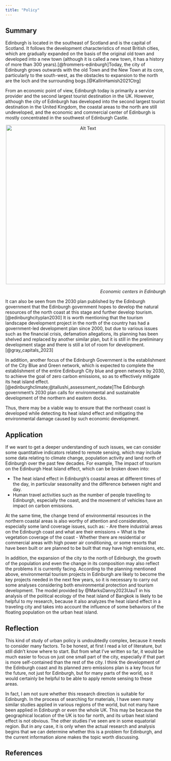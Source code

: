 ```yaml
---
title: "Policy"
---
```

## Summary

Edinburgh is located in the southeast of Scotland and is the capital of Scotland. It follows the development characteristics of most British cities, which are gradually expanded on the basis of the original old town and developed into a new town (although it is called a new town, it has a history of more than 300 years).[@frommers-edinburgh]Today, the city of Edinburgh grows outwards with the old Town and the New Town at its core, particularly to the south-west, as the obstacles to expansion to the north are the loch and the surrounding bogs.[@KallinHamish2021Ctrg]

From an economic point of view, Edinburgh today is primarily a service provider and the second largest tourist destination in the UK. However, although the city of Edinburgh has developed into the second largest tourist destination in the United Kingdom, the coastal areas to the north are still undeveloped, and the economic and commercial center of Edinburgh is mostly concentrated in the southwest of Edinburgh Castle.

<p align="center">
<img src="fig/week4/fig1.png" alt="Alt Text" width="500"/>
</p>

<p align="right">
*Economic centers in Edinburgh*
</p>

It can also be seen from the 2030 plan published by the Edinburgh government that the Edinburgh government hopes to develop the natural resources of the north coast at this stage and further develop tourism.[@edinburghcityplan2030] It is worth mentioning that the tourism landscape development project in the north of the country has had a government-led development plan since 2000, but due to various issues such as the financial crisis, defamation allegations, its planning has been shelved and replaced by another similar plan, but it is still in the preliminary development stage and there is still a lot of room for development.[@gray_capitals_2023]

In addition, another focus of the Edinburgh Government is the establishment of the City Blue and Green network, which is expected to complete the establishment of the entire Edinburgh City blue and green network by 2030, to achieve the goal of zero carbon emissions, so as to effectively mitigate its heat island effect. [@edinburghclimate;@tallushi_assessment_nodate]The Edinburgh government's 2030 plan calls for environmental and sustainable development of the northern and eastern docks.

Thus, there may be a viable way to ensure that the northeast coast is developed while detecting its heat island effect and mitigating the environmental damage caused by such economic development.

## Application


If we want to get a deeper understanding of such issues, we can consider some quantitative indicators related to remote sensing, which may include some data relating to climate change, population activity and land north of Edinburgh over the past few decades. For example,
The impact of tourism on the Edinburgh Heat Island effect, which can be broken down into:

  - The heat island effect in Edinburgh's coastal areas at different times of the day, in particular seasonality and the difference between night and day. 
  - Human travel activities such as the number of people travelling to Edinburgh, especially the coast, and the movement of vehicles have an impact on carbon emissions.

At the same time, the change trend of environmental resources in the northern coastal areas is also worthy of attention and consideration, especially some land coverage issues, such as:
  - Are there industrial areas on the Edinburgh coast and what are their emissions
  = What is the vegetation coverage of the coast
  - Whether there are residential or commercial areas with high power air conditioning, or some resorts that have been built or are planned to be built that may have high emissions, etc.
  
In addition, the expansion of the city to the north of Edinburgh, the growth of the population and even the change in its composition may also reflect the problems it is currently facing. According to the planning mentioned above, environmental tourism projects in Edinburgh are likely to become the key projects needed in the next few years, so it is necessary to carry out some analyses considering both environmental protection and tourism development. The model provided by @MarksDanny2023UauT in his analysis of the political ecology of the heat island of Bangkok is likely to be helpful to my research, because it also analyzes the heat island effect in a traveling city and takes into account the influence of some behaviors of the floating population on the urban heat island.

## Reflection


This kind of study of urban policy is undoubtedly complex, because it needs to consider many factors. To be honest, at first I read a lot of literature, but still didn't know where to start. But from what I've written so far, it would be much easier to focus on just one small part of the city, especially if that part is more self-contained than the rest of the city. I think the development of the Edinburgh coast and its planned zero emissions plan is a key focus for the future, not just for Edinburgh, but for many parts of the world, so it would certainly be helpful to be able to apply remote sensing to these areas. 

In fact, I am not sure whether this research direction is suitable for Edinburgh. In the process of searching for materials, I have seen many similar studies applied in various regions of the world, but not many have been applied in Edinburgh or even the whole UK. This may be because the geographical location of the UK is too far north, and its urban heat island effect is not obvious. The other studies I've seen are in some equatorial region. But in any case, it is only when the actual research and analysis begins that we can determine whether this is a problem for Edinburgh, and the current information alone makes the topic worth discussing.

## References
